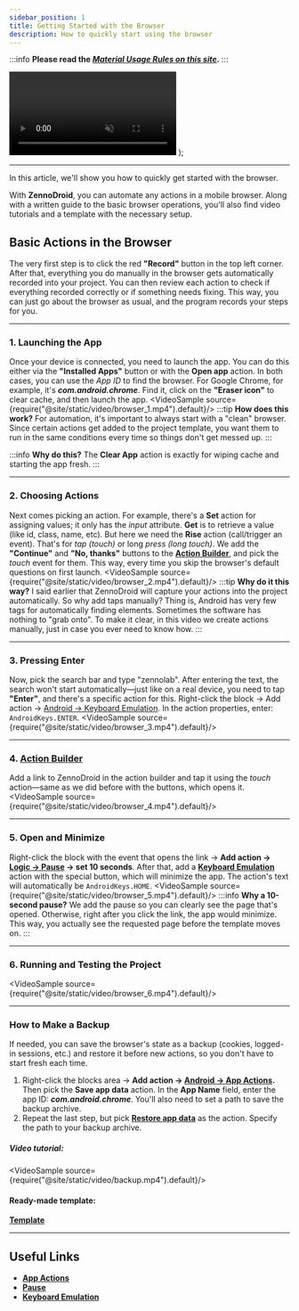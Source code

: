 ```yaml
---
sidebar_position: 1
title: Getting Started with the Browser
description: How to quickly start using the browser
---
```


:::info **Please read the [*Material Usage Rules on this site*](../Disclaimer).**
:::

  <video controls playsInline muted preload="auto" className='docsVideo'>
    <source src={source} type="video/mp4" />
</video>
);

_______________________________________________
In this article, we'll show you how to quickly get started with the browser.

With **ZennoDroid**, you can automate any actions in a mobile browser.
Along with a written guide to the basic browser operations, you'll also find video tutorials and a template with the necessary setup.

## Basic Actions in the Browser

The very first step is to click the red **"Record"** button in the top left corner. After that, everything you do manually in the browser gets automatically recorded into your project. You can then review each action to check if everything recorded correctly or if something needs fixing. This way, you can just go about the browser as usual, and the program records your steps for you.
_______________________________________________

### 1. Launching the App
Once your device is connected, you need to launch the app. You can do this either via the **"Installed Apps"** button or with the **Open app** action. In both cases, you can use the *App ID* to find the browser. For Google Chrome, for example, it's ***com.android.chrome***. Find it, click on the **"Eraser icon"** to clear cache, and then launch the app.
<VideoSample source={require("@site/static/video/browser_1.mp4").default}/>
:::tip **How does this work?**
For automation, it's important to always start with a "clean" browser. Since certain actions get added to the project template, you want them to run in the same conditions every time so things don't get messed up.
:::

:::info **Why do this?**
The **Clear App** action is exactly for wiping cache and starting the app fresh.
:::
_______________________________________________

### 2. Choosing Actions
Next comes picking an action. For example, there's a **Set** action for assigning values; it only has the *input* attribute. **Get** is to retrieve a value (like id, class, name, etc). But here we need the **Rise** action (call/trigger an event). That's for *tap (touch)* or long *press (long touch)*.
We add the **"Continue"** and **"No, thanks"** buttons to the [**Action Builder**](../pm/Interface/ActionBuilder), and pick the *touch* event for them. This way, every time you skip the browser's default questions on first launch.
<VideoSample source={require("@site/static/video/browser_2.mp4").default}/>
:::tip **Why do it this way?**
I said earlier that ZennoDroid will capture your actions into the project automatically. So why add taps manually? Thing is, Android has very few tags for automatically finding elements. Sometimes the software has nothing to "grab onto". To make it clear, in this video we create actions manually, just in case you ever need to know how.
:::
_______________________________________________

### 3. Pressing Enter
Now, pick the search bar and type "zennolab". After entering the text, the search won't start automatically—just like on a real device, you need to tap **"Enter"**, and there's a specific action for this.
Right-click the block → Add action → [Android → Keyboard Emulation](../Android/ProLite/Keyboard). In the action properties, enter: `AndroidKeys.ENTER`.
<VideoSample source={require("@site/static/video/browser_3.mp4").default}/>
_______________________________________________

### 4. [Action Builder](../pm/Interface/ActionBuilder)
Add a link to ZennoDroid in the action builder and tap it using the *touch* action—same as we did before with the buttons, which opens it.
<VideoSample source={require("@site/static/video/browser_4.mp4").default}/>
_______________________________________________

### 5. Open and Minimize
Right-click the block with the event that opens the link → **Add action → [Logic → Pause](../Project%20Editor/Logic/Pause) → set 10 seconds**. After that, add a [**Keyboard Emulation**](../Android/ProLite/Keyboard) action with the special button, which will minimize the app. The action's text will automatically be `AndroidKeys.HOME`.
<VideoSample source={require("@site/static/video/browser_5.mp4").default}/>
:::info **Why a 10-second pause?**
We add the pause so you can clearly see the page that's opened. Otherwise, right after you click the link, the app would minimize. This way, you actually see the requested page before the template moves on.
:::
_______________________________________________

### 6. Running and Testing the Project
<VideoSample source={require("@site/static/video/browser_6.mp4").default}/>
_______________________________________________

### How to Make a Backup

If needed, you can save the browser's state as a backup (cookies, logged-in sessions, etc.) and restore it before new actions, so you don't have to start fresh each time.

1. Right-click the blocks area → **Add action → [Android → App Actions](../Android/ProLite/App#сохранить-данные-приложения).**
Then pick the **Save app data** action. In the **App Name** field, enter the app ID: ***com.android.chrome***. You'll also need to set a path to save the backup archive.
2. Repeat the last step, but pick [**Restore app data**](../Android/ProLite/App#восстановить-данные-приложения) as the action. Specify the path to your backup archive.

##### Video tutorial:

<VideoSample source={require("@site/static/video/backup.mp4").default}/>

#### Ready-made template:
[**Template**](./assets/browser.droid)
_______________________________________________

## Useful Links
- [**App Actions**](../Android/ProLite/App)
- [**Pause**](../Project%20Editor/Logic/Pause)
- [**Keyboard Emulation**](../Android/ProLite/Keyboard)